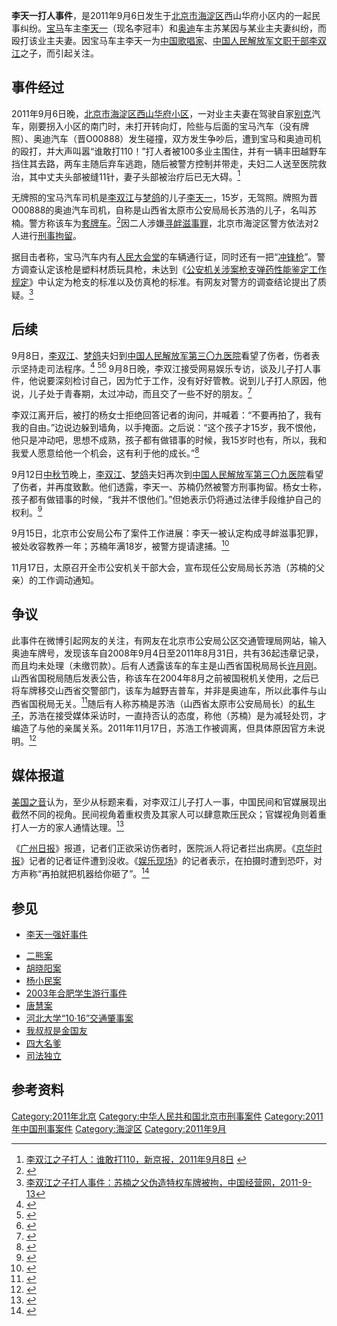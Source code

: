{{tone|time=2011-09-08T01:16:17+00:00}}
{{refimprove|time=2011-09-07T02:33:32+00:00}}

'''李天一打人事件'''，是2011年9月6日发生于[[北京市|北京市]][[海淀区|海淀区]]西山华府小区内的一起民事纠纷。[[BMW|宝马]]车主[[李天一|李天一]]（现名李冠丰）和[[奥迪|奥迪]]车主苏某因与某业主夫妻纠纷，而殴打该业主夫妻。因宝马车主李天一为[[中国歌唱家|中国歌唱家]]、[[中国人民解放军文职干部|中国人民解放军文职干部]][[李双江|李双江]]之子，而引起关注。

==事件经过==

2011年9月6日晚，[[北京市|北京市]][[海淀区|海淀区]][[西山华府小区|西山华府小区]]，一对业主夫妻在驾驶自家[[别克|别克]]汽车，刚要拐入小区的南门时，未打开转向灯，险些与后面的宝马汽车（没有牌照）、奥迪汽车（晋O00888）发生碰撞，双方发生争吵后，遭到宝马和奥迪司机的殴打，并大声叫嚣“谁敢打110！”打人者被100多业主围住，并有一辆丰田越野车挡住其去路，两车主随后弃车逃跑，随后被警方控制并带走，夫妇二人送至医院救治，其中丈夫头部被缝11针，妻子头部被治疗后已无大碍。<ref>[http://epaper.bjnews.com.cn/html/2011-09/08/content_273059.htm?div=1 李双江之子打人：谁敢打110，新京报，2011年9月8日] {{webarchive|url=https://archive.is/20120710143007/http://epaper.bjnews.com.cn/html/2011-09/08/content_273059.htm?div=1 |date=2012年07月10日 }}</ref>

无牌照的宝马汽车司机是[[李双江|李双江]]与[[梦鸽|梦鸽]]的儿子[[李天一|李天一]]，15岁，无驾照。牌照为晋O00888的奥迪汽车司机，自称是山西省太原市公安局局长苏浩的儿子，名叫苏楠。警方称该车为[[套牌车|套牌车]]。<ref>{{Cite web |url=http://roll.sohu.com/20110914/n319246654.shtml |title=“套牌车”问题还应继续回应质疑 |access-date=2011-09-14 |archive-date=2019-08-22 |archive-url=https://web.archive.org/web/20190822075003/http://roll.sohu.com/20110914/n319246654.shtml |dead-url=no }}</ref>因二人涉嫌[[寻衅滋事罪|寻衅滋事罪]]，北京市海淀区警方依法对2人进行[[刑事拘留|刑事拘留]]。

据目击者称，宝马汽车内有[[人民大会堂|人民大会堂]]的车辆通行证，同时还有一把“[[冲锋枪|冲锋枪]]”。警方调查认定该枪是塑料材质玩具枪，未达到《[[公安机关涉案枪支弹药性能鉴定工作规定|公安机关涉案枪支弹药性能鉴定工作规定]]》中认定为枪支的标准以及仿真枪的标准。有网友对警方的调查结论提出了质疑。<ref>[http://news.cb.com.cn/html/87/n-541587.html 李双江之子打人事件：苏楠之父伪造特权车牌被拘，中国经营网，2011-9-13]{{dead link|date=2018年3月 |bot=InternetArchiveBot |fix-attempted=yes }}</ref>

==后续==
9月8日，[[李双江|李双江]]、[[梦鸽|梦鸽]]夫妇到[[中国人民解放军第三〇九医院|中国人民解放军第三〇九医院]]看望了伤者，伤者表示坚持走司法程序。<ref>{{cite web|title=李双江15岁儿子无照驾宝马打人 大喊“谁敢打110”|url=http://news.ifeng.com/society/2/detail_2011_09/08/9027331_1.shtml|publisher=凤凰网 来源：新京报|date=2011-09-08|access-date=2011-09-08|archive-date=2019-08-22|archive-url=https://web.archive.org/web/20190822071634/http://news.ifeng.com/society/2/detail_2011_09/08/9027331_1.shtml|dead-url=no}}</ref>
<ref>{{cite web|title=夫妇遭奥迪宝马司机暴打续：奥迪违法36次仍在开|url=http://news.ifeng.com/society/2/detail_2011_09/08/9025370_0.shtml?_from_ralated|publisher=凤凰网 来源：新京报|date=2011-09-08|access-date=2011-09-08|archive-date=2019-08-22|archive-url=https://web.archive.org/web/20190822171257/http://news.ifeng.com/society/2/detail_2011_09/08/9025370_0.shtml?_from_ralated|dead-url=no}}</ref><ref>{{cite web|title=李双江看望 伤者坚持走司法程序|url=http://news.ifeng.com/society/special/lishuangjiangerzi/content-3/detail_2011_09/08/9046258_0.shtml|publisher=凤凰网 来源：中国新闻网|date=2011-09-08|access-date=2011-09-08|archive-date=2019-08-23|archive-url=https://web.archive.org/web/20190823112614/http://news.ifeng.com/society/special/lishuangjiangerzi/content-3/detail_2011_09/08/9046258_0.shtml|dead-url=no}}</ref> 9月8日晚，李双江接受网易娱乐专访，谈及儿子打人事件，他说要深刻检讨自己，因为忙于工作，没有好好管教。说到儿子打人原因，他说，儿子处于青春期，太过冲动，而且交了一些不好的朋友。<ref>{{cite web|title=专访李双江：儿子青春期太冲动 要深刻检讨自己|url=http://ent.163.com/11/0908/23/7DFFCDO700031H2L.html|publisher=网易娱乐 来源： 网易娱乐专稿|date=2011-09-09|access-date=2011-09-09|archive-date=2019-08-24|archive-url=https://web.archive.org/web/20190824010233/http://ent.163.com/11/0908/23/7DFFCDO700031H2L.html|dead-url=no}}</ref>

李双江离开后，被打的杨女士拒绝回答记者的询问，并喊着：“不要再拍了，我有我的自由。”边说边躲到墙角，以手掩面。之后说：“这个孩子才15岁，我不恨他，他只是冲动吧，思想不成熟，孩子都有做错事的时候，我15岁时也有，所以，我和我爱人愿意给他一个机会，这有利于他的成长。”<ref>{{cite web|title=被李双江儿子打伤者昨日松口：我们愿给孩子一个机会|url=http://www.zjjzx.cn/news/shxw/94927.html|publisher=张家界在线|date=2011-09-10|access-date=2011-09-11|archive-url=https://web.archive.org/web/20111201193017/http://www.zjjzx.cn/news/shxw/94927.html|archive-date=2011-12-01|dead-url=yes}}</ref>

9月12日[[中秋节|中秋节]]晚上，[[李双江|李双江]]、[[梦鸽|梦鸽]]夫妇再次到[[中国人民解放军第三〇九医院|中国人民解放军第三〇九医院]]看望了伤者，并再度致歉。他们透露，李天一、苏楠仍然被警方刑事拘留。杨女士称，孩子都有做错事的时候，“我并不恨他们。”但她表示仍将通过法律手段维护自己的权利。<ref>{{Cite web |url=http://news.xinhuanet.com/ent/2011-09/14/c_122030358.htm |title=李双江中秋夜探望伤者 李天一释放时间仍未定，新华网，2011年9月14日 |access-date=2011年9月14日 |archive-date=2013年2月25日 |archive-url=https://web.archive.org/web/20130225083621/http://news.xinhuanet.com/ent/2011-09/14/c_122030358.htm |dead-url=no }}</ref>

9月15日，北京市公安局公布了案件工作进展：李天一被认定构成寻衅滋事犯罪，被处收容教养一年；苏楠年满18岁，被警方提请逮捕。<ref>{{cite web|title=李天一劳教一年 逮捕苏楠|url=http://news.ifeng.com/gundong/detail_2011_09/16/9224978_0.shtml|publisher=凤凰资讯 来源：北京日报 作者：侯莎莎|date=2011-09-16|access-date=2011-09-16|archive-date=2019-08-16|archive-url=https://web.archive.org/web/20190816022055/http://news.ifeng.com/gundong/detail_2011_09/16/9224978_0.shtml|dead-url=no}}</ref>

11月17日，太原召开全市公安机关干部大会，宣布现任公安局局长苏浩（苏楠的父亲）的工作调动通知。

==争议==
此事件在微博引起网友的关注，有网友在北京市公安局公区交通管理局网站，输入奥迪车牌号，发现该车自2008年9月4日至2011年8月31日，共有36起违章记录，而且均未处理（未缴罚款）。后有人透露该车的车主是山西省国税局局长[[许月刚|许月刚]]。山西省国税局随后发表公告，称该车在2004年8月之前被国税机关使用，之后已将车牌移交山西省交警部门，该车为越野吉普车，并非是奥迪车，所以此事件与山西省国税局无关。<ref>{{Cite web|title=山西省国税局关于晋o00888车辆撞人事件的声明|url=http://news.ifeng.com/mainland/detail_2011_09/07/9016138_0.shtml|publisher=凤凰网|access-date=2011-09-07|archive-date=2019-08-20|archive-url=https://web.archive.org/web/20190820083816/http://news.ifeng.com/mainland/detail_2011_09/07/9016138_0.shtml|dead-url=no}}</ref>随后有人称苏楠是苏浩（山西省太原市公安局局长）的[[私生子|私生子]]，苏浩在接受媒体采访时，一直持否认的态度，称他（苏楠）是为减轻处罚，才编造了与他的亲属关系。2011年11月17日，苏浩工作被调离，但具体原因官方未说明。<ref>{{Cite web|title=太原公安局局长苏浩被调离|url=http://news.163.com/11/1119/15/7J80SO2V0001124J.html|publisher=网易新闻|access-date=2011-12-07|archive-url=https://web.archive.org/web/20111122072531/http://news.163.com/11/1119/15/7J80SO2V0001124J.html|archive-date=2011-11-22|dead-url=yes}}</ref>

==媒体报道==

[[美国之音|美国之音]]认为，至少从标题来看，对李双江儿子打人一事，中国民间和官媒展现出截然不同的视角。民间视角着重权贵及其家人可以肆意欺压民众；官媒视角则着重打人一方的家人通情达理。<ref>{{Cite web|title=世界媒体看中国：李双江的新闻|url=http://www.voanews.com/chinese/news/20110909-world-press-china-129547838.html|publisher=美国之音}}</ref>

《[[广州日报|广州日报]]》报道，记者们正欲采访伤者时，医院派人将记者拦出病房。《[[京华时报|京华时报]]》记者的记者证件遭到没收。《[[娱乐现场|娱乐现场]]》的记者表示，在拍摄时遭到恐吓，对方声称“再拍就把机器给你砸了”。<ref>{{Cite web|title=网友封四大名爹李双江在列 媒体探访伤者遭恐吓|url=http://ent.163.com/11/0909/04/7DFV8BBB00031H2L.html|publisher=广州日报|access-date=2011-09-11|archive-url=https://web.archive.org/web/20110925085426/http://ent.163.com/11/0909/04/7DFV8BBB00031H2L.html|archive-date=2011-09-25|dead-url=yes}}</ref>

==参见==

*[[李天一强奸事件|李天一强奸事件]]

*[[二熊案|二熊案]]
*[[胡晓阳案|胡晓阳案]]
*[[杨小民案|杨小民案]]
*[[2003年合肥学生游行事件|2003年合肥学生游行事件]]
*[[唐慧案|唐慧案]]
*[[河北大学“10·16”交通肇事案|河北大学“10·16”交通肇事案]]
*[[我叔叔是金国友|我叔叔是金国友]]
*[[四大名爹|四大名爹]]
*[[司法独立|司法独立]]

== 参考资料 ==
{{reflist|2}}

[[Category:2011年北京|Category:2011年北京]]
[[Category:中华人民共和国北京市刑事案件|Category:中华人民共和国北京市刑事案件]]
[[Category:2011年中国刑事案件|Category:2011年中国刑事案件]]
[[Category:海淀区|Category:海淀区]]
[[Category:2011年9月|Category:2011年9月]]